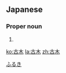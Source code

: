 ==Japanese==
{{ja-kanjitab|古|木}}

===Proper noun===
{{ja-pos|proper|ふるき}}

# {{surname|lang=ja}}

[[Category:Japanese surnames|ふるき]]

[[ko:古木]]
[[la:古木]]
[[zh:古木]]